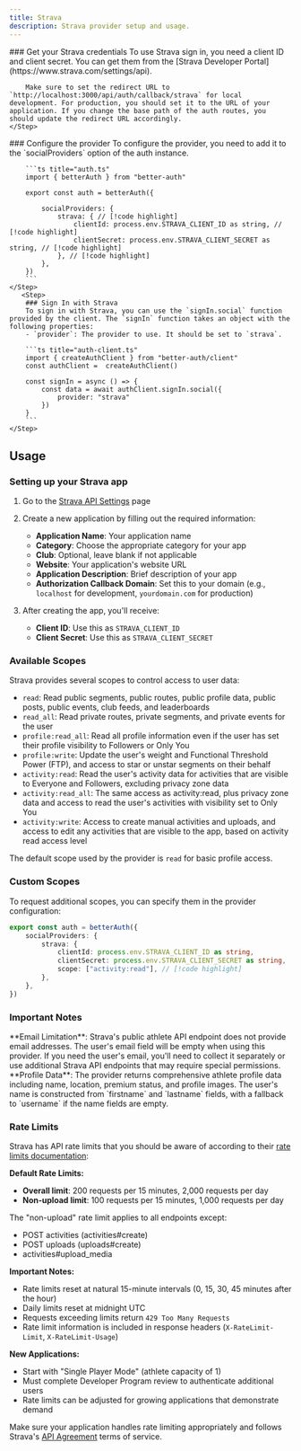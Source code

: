 ```yaml
---
title: Strava
description: Strava provider setup and usage.
---
```


<Steps>
    <Step>
        ### Get your Strava credentials
        To use Strava sign in, you need a client ID and client secret. You can get them from the [Strava Developer Portal](https://www.strava.com/settings/api).

        Make sure to set the redirect URL to `http://localhost:3000/api/auth/callback/strava` for local development. For production, you should set it to the URL of your application. If you change the base path of the auth routes, you should update the redirect URL accordingly.
    </Step>

  <Step>
        ### Configure the provider
        To configure the provider, you need to add it to the `socialProviders` option of the auth instance.

        ```ts title="auth.ts"
        import { betterAuth } from "better-auth"

        export const auth = betterAuth({

            socialProviders: {
                strava: { // [!code highlight]
                    clientId: process.env.STRAVA_CLIENT_ID as string, // [!code highlight]
                    clientSecret: process.env.STRAVA_CLIENT_SECRET as string, // [!code highlight]
                }, // [!code highlight]
            },
        })
        ```
    </Step>
       <Step>
        ### Sign In with Strava
        To sign in with Strava, you can use the `signIn.social` function provided by the client. The `signIn` function takes an object with the following properties:
        - `provider`: The provider to use. It should be set to `strava`.

        ```ts title="auth-client.ts"
        import { createAuthClient } from "better-auth/client"
        const authClient =  createAuthClient()

        const signIn = async () => {
            const data = await authClient.signIn.social({
                provider: "strava"
            })
        }
        ```
    </Step>
</Steps>

## Usage

### Setting up your Strava app

1. Go to the [Strava API Settings](https://www.strava.com/settings/api) page
2. Create a new application by filling out the required information:
   - **Application Name**: Your application name
   - **Category**: Choose the appropriate category for your app
   - **Club**: Optional, leave blank if not applicable
   - **Website**: Your application's website URL
   - **Application Description**: Brief description of your app
   - **Authorization Callback Domain**: Set this to your domain (e.g., `localhost` for development, `yourdomain.com` for production)

3. After creating the app, you'll receive:
   - **Client ID**: Use this as `STRAVA_CLIENT_ID`
   - **Client Secret**: Use this as `STRAVA_CLIENT_SECRET`

### Available Scopes

Strava provides several scopes to control access to user data:

- `read`: Read public segments, public routes, public profile data, public posts, public events, club feeds, and leaderboards
- `read_all`: Read private routes, private segments, and private events for the user
- `profile:read_all`: Read all profile information even if the user has set their profile visibility to Followers or Only You
- `profile:write`: Update the user's weight and Functional Threshold Power (FTP), and access to star or unstar segments on their behalf
- `activity:read`: Read the user's activity data for activities that are visible to Everyone and Followers, excluding privacy zone data
- `activity:read_all`: The same access as activity:read, plus privacy zone data and access to read the user's activities with visibility set to Only You
- `activity:write`: Access to create manual activities and uploads, and access to edit any activities that are visible to the app, based on activity read access level

The default scope used by the provider is `read` for basic profile access.

### Custom Scopes

To request additional scopes, you can specify them in the provider configuration:

```ts title="auth.ts"
export const auth = betterAuth({
    socialProviders: {
        strava: {
            clientId: process.env.STRAVA_CLIENT_ID as string,
            clientSecret: process.env.STRAVA_CLIENT_SECRET as string,
            scope: ["activity:read"], // [!code highlight]
        },
    },
})
```

### Important Notes

<Callout type="warning">
**Email Limitation**: Strava's public athlete API endpoint does not provide email addresses. The user's email field will be empty when using this provider. If you need the user's email, you'll need to collect it separately or use additional Strava API endpoints that may require special permissions.
</Callout>

<Callout>
**Profile Data**: The provider returns comprehensive athlete profile data including name, location, premium status, and profile images. The user's name is constructed from `firstname` and `lastname` fields, with a fallback to `username` if the name fields are empty.
</Callout>

### Rate Limits

Strava has API rate limits that you should be aware of according to their [rate limits documentation](https://developers.strava.com/docs/rate-limits/):

**Default Rate Limits:**
- **Overall limit**: 200 requests per 15 minutes, 2,000 requests per day
- **Non-upload limit**: 100 requests per 15 minutes, 1,000 requests per day

The "non-upload" rate limit applies to all endpoints except:
- POST activities (activities#create)
- POST uploads (uploads#create)
- activities#upload_media

**Important Notes:**
- Rate limits reset at natural 15-minute intervals (0, 15, 30, 45 minutes after the hour)
- Daily limits reset at midnight UTC
- Requests exceeding limits return `429 Too Many Requests`
- Rate limit information is included in response headers (`X-RateLimit-Limit`, `X-RateLimit-Usage`)

**New Applications:**
- Start with "Single Player Mode" (athlete capacity of 1)
- Must complete Developer Program review to authenticate additional users
- Rate limits can be adjusted for growing applications that demonstrate demand

Make sure your application handles rate limiting appropriately and follows Strava's [API Agreement](https://www.strava.com/legal/api) terms of service.
